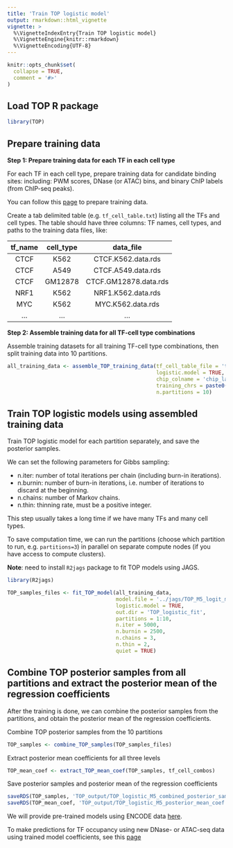 ```yaml
---
title: 'Train TOP logistic model'
output: rmarkdown::html_vignette
vignette: >
  %\VignetteIndexEntry{Train TOP logistic model}
  %\VignetteEngine{knitr::rmarkdown}
  %\VignetteEncoding{UTF-8}
---
```


```r
knitr::opts_chunk$set(
  collapse = TRUE,
  comment = '#>'
)
```

Load TOP R package
---------------------

```r
library(TOP)
```


Prepare training data
---------------------

**Step 1: Prepare training data for each TF in each cell type**

For each TF in each cell type, prepare training data for candidate binding sites:
including: PWM scores, DNase (or ATAC) bins, 
and binary ChIP labels (from ChIP-seq peaks).

You can follow this [page](data_preparation.html) to prepare training data.

Create a tab delimited table (e.g. `tf_cell_table.txt`) 
listing all the TFs and cell types. 
The table should have three columns:
TF names, cell types, and paths to the training data files, like:

|   tf_name    |   cell_type   |        data_file         |
|:------------:|:-------------:|:------------------------:|
|     CTCF     |     K562      |   CTCF.K562.data.rds     |
|     CTCF     |     A549      |   CTCF.A549.data.rds     |
|     CTCF     |    GM12878    |   CTCF.GM12878.data.rds  |
|     NRF1     |     K562      |   NRF1.K562.data.rds     |
|     MYC      |     K562      |   MYC.K562.data.rds      |
|     ...      |     ...       |   ...                    |


**Step 2: Assemble training data for all TF-cell type combinations**

Assemble training datasets for all training TF-cell type 
combinations, then split training data into 10 partitions.

```r
all_training_data <- assemble_TOP_training_data(tf_cell_table_file = 'tf_cell_table.txt',
                                                logistic.model = TRUE,
                                                chip_colname = 'chip_label',
                                                training_chrs = paste0('chr', seq(1,21,2)), 
                                                n.partitions = 10)
```


Train TOP logistic models using assembled training data
-------------------------------------------------------------
Train TOP logistic model for each partition separately, and save the posterior samples.

We can set the following parameters for Gibbs sampling: 

- n.iter: number of total iterations per chain (including burn-in iterations).
- n.burnin: number of burn-in iterations, i.e. number of iterations to discard at the beginning.
- n.chains: number of Markov chains.
- n.thin: thinning rate, must be a positive integer.

This step usually takes a long time if we have many TFs and many cell types. 

To save computation time, we can run the partitions 
(choose which partition to run, e.g. `partitions=3`) 
in parallel on separate compute nodes (if you have access to compute clusters). 

**Note**: need to install `R2jags` package to fit TOP models using JAGS.

```r
library(R2jags)

TOP_samples_files <- fit_TOP_model(all_training_data, 
                                   model.file = '../jags/TOP_M5_logit_model_jags.bug',
                                   logistic.model = TRUE,
                                   out.dir = 'TOP_logistic_fit',
                                   partitions = 1:10,
                                   n.iter = 5000, 
                                   n.burnin = 2500,
                                   n.chains = 3,
                                   n.thin = 2,
                                   quiet = TRUE)
```


Combine TOP posterior samples from all partitions and extract the posterior mean of the regression coefficients
----------------------------------------------------------------------------------------------------------------

After the training is done, we can combine the posterior samples from the partitions,
and obtain the posterior mean of the regression coefficients.

Combine TOP posterior samples from the 10 partitions
```r
TOP_samples <- combine_TOP_samples(TOP_samples_files)
```

Extract posterior mean coefficients for all three levels
```r
TOP_mean_coef <- extract_TOP_mean_coef(TOP_samples, tf_cell_combos)
```

Save posterior samples and posterior mean of the regression coefficients
```r
saveRDS(TOP_samples, 'TOP_output/TOP_logistic_M5_combined_posterior_samples.rds')
saveRDS(TOP_mean_coef, 'TOP_output/TOP_logistic_M5_posterior_mean_coef.rds')
```

We will provide pre-trained models using ENCODE data
[here](https://users.cs.duke.edu/~amink/software/).

To make predictions for TF occupancy using new DNase- or ATAC-seq data 
using trained model coefficients,
see this [page](predict_TF_occupancy_with_trained_model.html)


